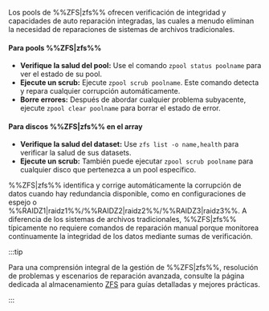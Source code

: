 Los pools de %%ZFS|zfs%% ofrecen verificación de integridad y capacidades de auto reparación integradas, las cuales a menudo eliminan la necesidad de reparaciones de sistemas de archivos tradicionales.

<h4>Para pools %%ZFS|zfs%%</h4>

- **Verifique la salud del pool:** Use el comando `zpool status poolname` para ver el estado de su pool.
- **Ejecute un scrub:** Ejecute `zpool scrub poolname`. Este comando detecta y repara cualquier corrupción automáticamente.
- **Borre errores:** Después de abordar cualquier problema subyacente, ejecute `zpool clear poolname` para borrar el estado de error.

<h4>Para discos %%ZFS|zfs%% en el array</h4>

- **Verifique la salud del dataset:** Use `zfs list -o name,health` para verificar la salud de sus datasets.
- **Ejecute un scrub:** También puede ejecutar `zpool scrub poolname` para cualquier disco que pertenezca a un pool específico.

%%ZFS|zfs%% identifica y corrige automáticamente la corrupción de datos cuando hay redundancia disponible, como en configuraciones de espejo o %%RAIDZ1|raidz1%%/%%RAIDZ2|raidz2%%/%%RAIDZ3|raidz3%%. A diferencia de los sistemas de archivos tradicionales, %%ZFS|zfs%% típicamente no requiere comandos de reparación manual porque monitorea continuamente la integridad de los datos mediante sumas de verificación.

:::tip

Para una comprensión integral de la gestión de %%ZFS|zfs%%, resolución de problemas y escenarios de reparación avanzada, consulte la página dedicada al almacenamiento [ZFS](../../../advanced-configurations/optimize-storage/zfs-storage.mdx) para guías detalladas y mejores prácticas.

:::
